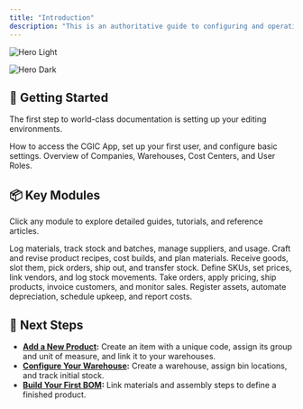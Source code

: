 ```yaml
---
title: "Introduction"
description: "This is an authoritative guide to configuring and operating the platform that powers procurement, production, sales, HR, and finance across our organization. Inside, you’ll find concise, step‑by‑step instructions and best practices to ensure consistent, efficient workflows and accurate data management."
---
```


<img
  className="block dark:hidden"
  src="/images/hero-light.png"
  alt="Hero Light"
/>

<img
  className="hidden dark:block"
  src="/images/hero-dark.png"
  alt="Hero Dark"
/>

## 🚀 Getting Started

The first step to world-class documentation is setting up your editing environments.

<CardGroup cols={2}>
  <Card title="Quick Install & Login" icon="pen-to-square" iconType="duotone" href="https://mintlify.com/docs/quickstart">
    How to access the CGIC App, set up your first user, and configure basic settings.
  </Card>
  <Card title="Core Concepts" icon="album" iconType="duotone" href="https://cgic.mintlify.app/coreconcepts">
    Overview of Companies, Warehouses, Cost Centers, and User Roles.
  </Card>
</CardGroup>

## 📦 Key Modules

Click any module to explore detailed guides, tutorials, and reference articles.

<CardGroup cols={2}>
  <Card title="Raw Materials" icon="cart-shopping-fast" iconType="duotone" href="https://cgic.mintlify.app/core-features/raw-materials/introduction-to-raw-materials">
    Log materials, track stock and batches, manage suppliers, and usage.
  </Card>
  <Card title="Bill of Materials" icon="steering-wheel" iconType="duotone" href="https://cgic.mintlify.app/manufacturing/bill-of-materials-BOM/introduction-to-bil-of-materials">
    Craft and revise product recipes, cost builds, and plan materials.
  </Card>
  <Card title="Warehouse" icon="warehouse-full" iconType="duotone" href="https://cgic.mintlify.app/manufacturing/warehouse-management/introduction-to-warehouse-management">
    Receive goods, slot them, pick orders, ship out, and transfer stock.
  </Card>
  <Card title="Products" icon="diagram-project" iconType="duotone" href="https://cgic.mintlify.app/core-features/products/introduction-to-products">
    Define SKUs, set prices, link vendors, and log stock movements.
  </Card>
  <Card title="Sales & Distribution" icon="display-chart-up" iconType="duotone" href="https://cgic.mintlify.app/manufacturing/sales-distribution/introduction-to-sales-distribution">
    Take orders, apply pricing, ship products, invoice customers, and monitor sales.
  </Card>
  <Card title="Asset Management" icon="diamonds-4" iconType="duotone" href="https://cgic.mintlify.app/manufacturing/asset-management/introduction-to-asset-management">
    Register assets, automate depreciation, schedule upkeep, and report costs.
  </Card>
</CardGroup>

## 🎯 Next Steps

- [**Add a New Product**](https://cgic.mintlify.app/core-features/products/add-product)**:** Create an item with a unique code, assign its group and unit of measure, and link it to your warehouses.
- [**Configure Your Warehouse**](https://cgic.mintlify.app/manufacturing/warehouse-management/introduction-to-warehouse-management)**:** Create a warehouse, assign bin locations, and track initial stock.
- [**Build Your First BOM**](https://cgic.mintlify.app/manufacturing/bill-of-materials-BOM/create-BOM)**:** Link materials and assembly steps to define a finished product.